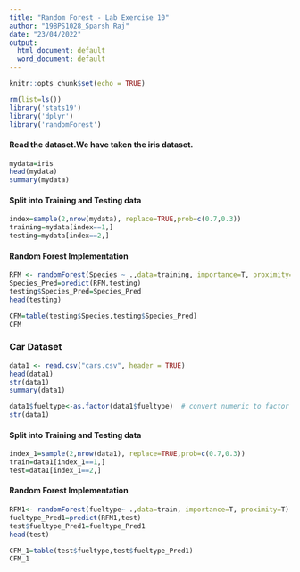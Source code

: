 ---
title: "Random Forest - Lab Exercise 10"
author: "19BPS1028_Sparsh Raj"
date: "23/04/2022"
output:
  html_document: default
  word_document: default
---

```{r setup, include=FALSE}
knitr::opts_chunk$set(echo = TRUE)
```


```{r}
rm(list=ls())
library('stats19')
library('dplyr')
library('randomForest')
```

#### Read the dataset.We have taken the iris dataset. 
```{r}
mydata=iris
head(mydata)
summary(mydata)
```

#### Split into Training and Testing data
```{r}
index=sample(2,nrow(mydata), replace=TRUE,prob=c(0.7,0.3))
training=mydata[index==1,]
testing=mydata[index==2,]
```

#### Random Forest Implementation
```{r}
RFM <- randomForest(Species ~ .,data=training, importance=T, proximity=T)
Species_Pred=predict(RFM,testing)
testing$Species_Pred=Species_Pred
head(testing)

```


```{r}
CFM=table(testing$Species,testing$Species_Pred)
CFM
```

### Car Dataset

```{r}
data1 <- read.csv("cars.csv", header = TRUE)
head(data1)
str(data1)
summary(data1)
```


```{r}
data1$fueltype<-as.factor(data1$fueltype)  # convert numeric to factor
str(data1)
```


#### Split into Training and Testing data
```{r}
index_1=sample(2,nrow(data1), replace=TRUE,prob=c(0.7,0.3))
train=data1[index_1==1,]
test=data1[index_1==2,]
```

#### Random Forest Implementation
```{r}
RFM1<- randomForest(fueltype~ .,data=train, importance=T, proximity=T)
fueltype_Pred1=predict(RFM1,test)
test$fueltype_Pred1=fueltype_Pred1
head(test)

```


```{r}
CFM_1=table(test$fueltype,test$fueltype_Pred1)
CFM_1
```
